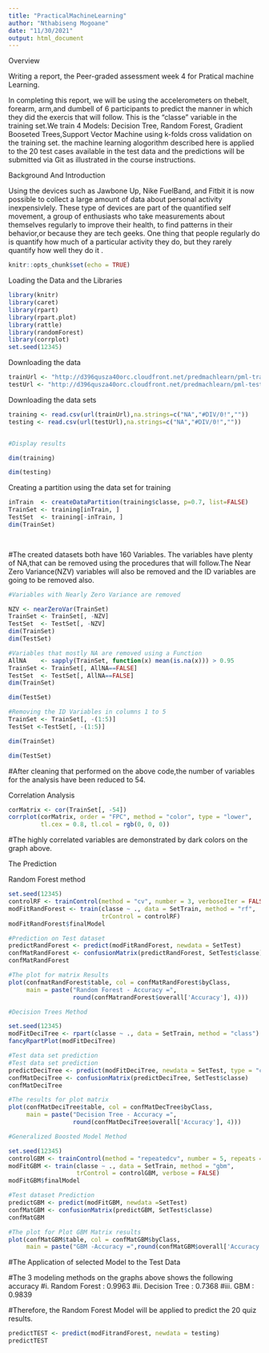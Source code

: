 ```yaml
---
title: "PracticalMachineLearning"
author: "Nthabiseng Mogoane"
date: "11/30/2021"
output: html_document
---
```


Overview

Writing a report, the  Peer-graded assessment week 4 for Pratical 
machine Learning.

In completing this report, we will be using the accelerometers 
on thebelt, forearm, arm,and dumbell of 6 participants to predict
the manner in which they did the exercis that will follow. This is the "classe"
variable in the training set.We train 4 Models: Decision Tree, Random Forest, Gradient Booseted
Trees,Support Vector Machine using k-folds cross validation on the training set.
the machine learning alogorithm described here is applied to the 20 test
cases available in the test data and the predictions will be submitted via Git as 
illustrated in the course instructions.


Background And Introduction

Using the devices such as Jawbone Up, Nike FuelBand, and
Fitbit it is now possible to collect a large amount of data
about personal activity inexpensivlely. These type of devices 
are part of the quantified self movement, a group of enthusiasts 
who take measurements about themselves regularly to improve their
health, to find patterns in their behavior,or because they are tech geeks.
One thing that people regularly do is quantify how much of a particular activity they do,
but they rarely quantify how well they do it .
```r
knitr::opts_chunk$set(echo = TRUE)
```

Loading the Data and the Libraries

```r
library(knitr)
library(caret)
library(rpart)
library(rpart.plot)
library(rattle)
library(randomForest)
library(corrplot)
set.seed(12345)
```

Downloading the data

```r
trainUrl <- "http://d396qusza40orc.cloudfront.net/predmachlearn/pml-training.csv"
testUrl <- "http://d396qusza40orc.cloudfront.net/predmachlearn/pml-testing.csv"

```

Downloading the data sets

```r
training <- read.csv(url(trainUrl),na.strings=c("NA","#DIV/0!",""))
testing <- read.csv(url(testUrl),na.strings=c("NA","#DIV/0!",""))


#Display results

dim(training)

dim(testing)

```

Creating a partition using the data set for training

```r
inTrain  <- createDataPartition(training$classe, p=0.7, list=FALSE)
TrainSet <- training[inTrain, ]
TestSet  <- training[-inTrain, ]
dim(TrainSet)

    
```

#The created datasets both have 160 Variables. The variables have plenty of NA,that can be removed using the procedures that will follow.The Near Zero Variance(NZV) variables will also be removed and the ID variables are going to be removed also.


```r
#Variables with Nearly Zero Variance are removed

NZV <- nearZeroVar(TrainSet)
TrainSet <- TrainSet[, -NZV]
TestSet  <- TestSet[, -NZV]
dim(TrainSet)
dim(TestSet)

```

```r
#Variables that mostly NA are removed using a Function
AllNA    <- sapply(TrainSet, function(x) mean(is.na(x))) > 0.95
TrainSet <- TrainSet[, AllNA==FALSE]
TestSet  <- TestSet[, AllNA==FALSE]
dim(TrainSet)

dim(TestSet)

```

```r

#Removing the ID Variables in columns 1 to 5
TrainSet <- TrainSet[, -(1:5)]
TestSet <-TestSet[, -(1:5)]

dim(TrainSet)

dim(TestSet)

```

#After cleaning that performed on the above code,the number of variables for the analysis have been reduced to 54.


Correlation Analysis

```r
corMatrix <- cor(TrainSet[, -54])
corrplot(corMatrix, order = "FPC", method = "color", type = "lower", 
         tl.cex = 0.8, tl.col = rgb(0, 0, 0))

```

#The highly correlated variables are demonstrated by dark colors on the graph above.

The Prediction

Random Forest method

```r
set.seed(12345)
controlRF <- trainControl(method = "cv", number = 3, verboseIter = FALSE)
modFitRandForest <- train(classe ~ ., data = SetTrain, method = "rf", 
                          trControl = controlRF)
modFitRandForest$finalModel

```

```r
#Prediction on Test dataset
predictRandForest <- predict(modFitRandForest, newdata = SetTest)
confMatRandForest <- confusionMatrix(predictRandForest, SetTest$classe)
confMatRandForest

```

```r
#The plot for matrix Results
plot(confmatRandForest$table, col = confMatRandForest$byClass,
     main = paste("Random Forest - Accuracy =",
                  round(confMatrandForest$overall['Accuracy'], 4)))

```

```r

#Decision Trees Method

set.seed(12345)
modFitDeciTree <- rpart(classe ~ ., data = SetTrain, method = "class")
fancyRpartPlot(modFitDeciTree)

```

```r

#Test data set prediction
#Test data set prediction
predictDeciTree <- predict(modFitDeciTree, newdata = SetTest, type = "class")
confMatDeciTree <- confusionMatrix(predictDeciTree, SetTest$classe)
confMatDeciTree

```

```r

#The results for plot matrix
plot(confMatDeciTree$table, col = confMatDecTree$byClass,
     main = paste("Decision Tree - Accuracy =",
                  round(confMatDeciTree$overall['Accuracy'], 4)))

```

```r
#Generalized Boosted Model Method

set.seed(12345)
controlGBM <- trainControl(method = "repeatedcv", number = 5, repeats = 1)
modFitGBM <- train(classe ~ ., data = SetTrain, method = "gbm",
                   trControl = controlGBM, verbose = FALSE)
modFitGBM$finalModel

```

```r

#Test dataset Prediction
predictGBM <- predict(modFitGBM, newdata =SetTest)
confMatGBM <- confusionMatrix(predictGBM, SetTest$classe)
confMatGBM

```

```r

#The plot for Plot GBM Matrix results
plot(confMatGBM$table, col = confMatGBM$byClass,
     main = paste("GBM -Accuracy =",round(confMatGBM$overall['Accuracy'], 4)))

```

#The Application of selected Model to the Test Data

#The 3 modeling methods on the graphs above shows the following accuracy
#i. Random Forest : 0.9963
#ii. Decision Tree : 0.7368
#iii. GBM : 0.9839


#Therefore, the Random Forest Model will be applied to predict the 20 quiz results.

```r
predictTEST <- predict(modFitrandForest, newdata = testing)
predictTEST

```






